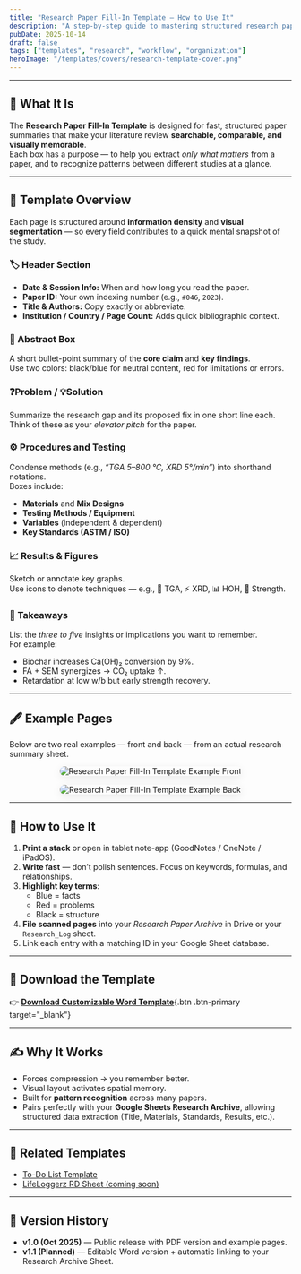 ```yaml
---
title: "Research Paper Fill-In Template — How to Use It"
description: "A step-by-step guide to mastering structured research paper notes using the LifeLoggerz Fill-In Template."
pubDate: 2025-10-14
draft: false
tags: ["templates", "research", "workflow", "organization"]
heroImage: "/templates/covers/research-template-cover.png"
---
```



<SectionHero
  src="/templates/covers/research-template-cover.png"
  alt="Research Paper Fill-In Template cover"
/>

---

## 🧠 What It Is

The **Research Paper Fill-In Template** is designed for fast, structured paper summaries that make your literature review **searchable, comparable, and visually memorable**.  
Each box has a purpose — to help you extract *only what matters* from a paper, and to recognize patterns between different studies at a glance.

---

## 🧩 Template Overview

Each page is structured around **information density** and **visual segmentation** — so every field contributes to a quick mental snapshot of the study.

### 🏷 Header Section
- **Date & Session Info:** When and how long you read the paper.  
- **Paper ID:** Your own indexing number (e.g., `#046`, `2023`).
- **Title & Authors:** Copy exactly or abbreviate.
- **Institution / Country / Page Count:** Adds quick bibliographic context.

### 📜 Abstract Box
A short bullet-point summary of the **core claim** and **key findings**.  
Use two colors: black/blue for neutral content, red for limitations or errors.

### ❓Problem / 💡Solution
Summarize the research gap and its proposed fix in one short line each.  
Think of these as your *elevator pitch* for the paper.

### ⚙️ Procedures and Testing
Condense methods (e.g., *“TGA 5–800 °C, XRD 5°/min”*) into shorthand notations.  
Boxes include:
- **Materials** and **Mix Designs**
- **Testing Methods / Equipment**
- **Variables** (independent & dependent)
- **Key Standards (ASTM / ISO)**

### 📈 Results & Figures
Sketch or annotate key graphs.  
Use icons to denote techniques — e.g., 🧪 TGA, ⚡ XRD, 📊 HOH, 🧱 Strength.

### 🧩 Takeaways
List the *three to five* insights or implications you want to remember.  
For example:
- Biochar increases Ca(OH)₂ conversion by 9%.  
- FA + SEM synergizes → CO₂ uptake ↑.  
- Retardation at low w/b but early strength recovery.  

---

## 🖋 Example Pages

Below are two real examples — front and back — from an actual research summary sheet.

<div style="display: flex; flex-wrap: wrap; justify-content: center; gap: 1rem;">
  <img src="/templates/examples/rpfo-ex-1.png" alt="Research Paper Fill-In Template Example Front" style="max-width: 480px; border-radius: 12px; box-shadow: 0 4px 16px rgba(0,0,0,0.08);" loading="lazy" />
  <img src="/templates/examples/rpfo-ex-2.png" alt="Research Paper Fill-In Template Example Back" style="max-width: 480px; border-radius: 12px; box-shadow: 0 4px 16px rgba(0,0,0,0.08);" loading="lazy" />
</div>

---

## 🧭 How to Use It

1. **Print a stack** or open in tablet note-app (GoodNotes / OneNote / iPadOS).  
2. **Write fast** — don’t polish sentences. Focus on keywords, formulas, and relationships.  
3. **Highlight key terms**:  
   - Blue = facts  
   - Red = problems  
   - Black = structure  
4. **File scanned pages** into your *Research Paper Archive* in Drive or your `Research_Log` sheet.  
5. Link each entry with a matching ID in your Google Sheet database.

---

## 💾 Download the Template

👉 [**Download Customizable Word Template**](/templates/Research-Paper-Fill-In-Template.docx){.btn .btn-primary target="_blank"}

---

## ✍️ Why It Works

- Forces compression → you remember better.  
- Visual layout activates spatial memory.  
- Built for **pattern recognition** across many papers.  
- Pairs perfectly with your **Google Sheets Research Archive**, allowing structured data extraction (Title, Materials, Standards, Results, etc.).

---

## 🧱 Related Templates
- [To-Do List Template](/templates/Original-To-Do-List-Template.docx)  
- [LifeLoggerz RD Sheet (coming soon)](/templates/)

---

## 🔧 Version History
- **v1.0 (Oct 2025)** — Public release with PDF version and example pages.  
- **v1.1 (Planned)** — Editable Word version + automatic linking to your Research Archive Sheet.
